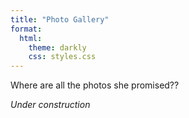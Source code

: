 ```yaml
---
title: "Photo Gallery"
format: 
  html:
    theme: darkly
    css: styles.css
---
```



Where are all the photos she promised??


*Under construction*































